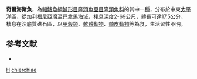 {{Speciesbox 
| taxon = Halichoeres chierchiae
| status = LC
| status_system = IUCN3.1
| authority = [[Di_Caporiacco|Di Caporiacco]], 1948
| synonyms = 
}}

'''奇爾海豬魚'''，為[[輻鰭魚綱|輻鰭魚綱]][[鱸形目|鱸形目]][[隆頭魚亞目|隆頭魚亞目]][[隆頭魚科|隆頭魚科]]的其中一[[種|種]]，分布於中東[[太平洋|太平洋]]區，從[[加利福尼亞灣|加利福尼亞灣]]至[[巴拿馬|巴拿馬]]海域，棲息深度2-69公尺，體長可達17.5公分，棲息在沙底質礁石區，以[[甲殼類|甲殼類]]、[[軟體動物|軟體動物]]、[[棘皮動物|棘皮動物]]等為食，生活習性不明。

==参考文献==
*{{FishBase_species|genus=Halichoeres|species=chierchiae|year=2013|month=7}}

{{taxonbar}}
[[Category:1948年描述的鱼类|H]]
[[Category:海豬魚屬|chierchiae]]